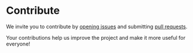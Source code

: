 # Contribute

We invite you to contribute by [opening issues](https://github.com/datalayer/jupyter-mcp-server/issues) and submitting [pull requests](https://github.com/datalayer/jupyter-mcp-server/pulls).

Your contributions help us improve the project and make it more useful for everyone!
